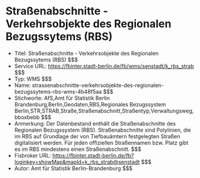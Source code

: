 # Straßenabschnitte - Verkehrsobjekte des Regionalen Bezugssytems (RBS)
- Titel: Straßenabschnitte - Verkehrsobjekte des Regionalen Bezugssytems (RBS) $$$
- Service URL: https://fbinter.stadt-berlin.de/fb/wms/senstadt/k_rbs_strab $$$
- Typ: WMS $$$
- Name: strassenabschnitte-verkehrsobjekte-des-regionalen-bezugssytems-rbs-wms-4b48f5aa $$$
- Stichworte: AfS,Amt für Statistik Berlin Brandenburg,Berlin,Geodaten,RBS,Regionales Bezugssystem Berlin,STR,STRAB,Straße,Straßenabschnitt,Straßentyp,Verwaltungsweg,bboxbebb $$$
- Anmerkung: Der Datenbestand enthält die Straßenabschnitte des Regionalen Bezugssystem (RBS). Straßenabschnitte sind Polylinien, die im RBS auf Grundlage der von Tiefbauämtern festgelegten Straßen digitalisiert werden. Für jeden offiziellen Straßennamen bzw. Platz gibt es im RBS mindestens einen Straßenabschnitt. $$$
- Fisbroker URL: https://fbinter.stadt-berlin.de/fb?loginkey=showMap&mapId=k_rbs_strab@senstadt $$$
- Autor: Amt für Statistik Berlin-Brandenburg $$$
